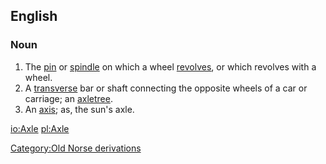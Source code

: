==English==
===Noun===
#The [[pin]] or [[spindle]] on which a wheel [[revolve]]s, or which revolves with a wheel.
#A [[transverse]] bar or shaft connecting the opposite wheels of a car or carriage; an [[axletree]].
#An [[axis]]; as, the sun's axle.
[[Category:Old Norse derivations]]

[[io:Axle]]
[[pl:Axle]]